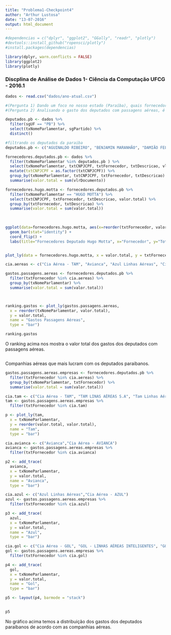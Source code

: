 ```yaml
---
title: "Problema1-Checkpoint4"
author: "Arthur Lustosa"
date: "13-07-2016"
output: html_document
---
```


```r
#dependencias = c("dplyr", "ggplot2", "GGally", "readr", "plotly")
#devtools::install_github("ropensci/plotly")
#install.packages(dependencias)

library(dplyr, warn.conflicts = FALSE)
library(ggplot2)
library(plotly)


```

### Discplina de Análise de Dados 1- Ciência da Computação UFCG - 2016.1

```r
dados <- read.csv("dados/ano-atual.csv")
```


```r
#(Pergunta 1) Dando um foco no nosso estado (Paraíba), quais fornecedores mais se destacam aqui no nosso estado, essas empresas são realmente daqui? Se sim, qual a relação entre nossos deputados e esses fornecedores?
#(Pergunta 2) Analisando o gasto dos deputados com passagens aéreas, é esperado que esses gastos tenha uma correlação com o estado de origem do deputado, isso realmente existe? Existem outliers nesses gastos, se sim, como podemos entendê-los?


```


```r
deputados.pb <- dados %>%
  filter(sgUF == "PB") %>%
  select(txNomeParlamentar, sgPartido) %>%
  distinct()

#filtrando os deputados da paraiba
deputados.pb <- c("AGUINALDO RIBEIRO", "BENJAMIN MARANHÃO", "DAMIÃO FELICIANO", "EFRAIM FILHO", "HUGO MOTTA", "LUIZ COUTO", "MANOEL JUNIOR", "MARCONDES GADELHA", "PEDRO CUNHA LIMA", "RÔMULO GOUVEIA", "VENEZIANO VITAL DO RÊGO", "WELLINGTON ROBERTO", "WILSON FILHO")

fornecedores.deputados.pb <- dados %>%
  filter(txNomeParlamentar %in% deputados.pb ) %>%
  select(txNomeParlamentar, txtCNPJCPF, txtFornecedor, txtDescricao, vlrDocumento) %>%
  mutate(txtCNPJCPF = as.factor(txtCNPJCPF)) %>%
  group_by(txNomeParlamentar, txtCNPJCPF, txtFornecedor, txtDescricao) %>%
  summarise(valor.total = sum(vlrDocumento))

```

```r

fornecedores.hugo.motta <- fornecedores.deputados.pb %>%
  filter(txNomeParlamentar == "HUGO MOTTA") %>%
  select(txtCNPJCPF, txtFornecedor, txtDescricao, valor.total) %>%
  group_by(txtFornecedor, txtDescricao) %>%
  summarise(valor.total = sum(valor.total))
  
  

ggplot(data=fornecedores.hugo.motta, aes(x=reorder(txtFornecedor, valor.total), y=valor.total)) + 
  geom_bar(stat="identity") +
  coord_flip() +
  labs(title="Fornecedores Deputado Hugo Motta", x="Fornecedor", y="Total")


plot_ly(data = fornecedores.hugo.motta, x = valor.total, y = txtFornecedor, mode = "markers", color = txtDescricao)

```

```r
cia.aereas <- c("Cia Aérea - TAM", "Avianca", "Azul Linhas Aéreas", "Cia Aérea - AVIANCA", "Cia Aérea - AZUL","Cia Aérea - GOL", "GOL - LINHAS AÉREAS INTELIGENTES", "GOL - LINHAS AÉREAS S/A", "Cia Aérea - TAM", "TAM LINAS AÉREAS S.A", "Tam Linhas Aéreas")

gastos.passagens.aereas <- fornecedores.deputados.pb %>%
  filter(txtFornecedor %in% cia.aereas) %>%
  group_by(txNomeParlamentar) %>%
  summarise(valor.total = sum(valor.total))



ranking.gastos <- plot_ly(gastos.passagens.aereas,
  x = reorder(txNomeParlamentar, valor.total),
  y = valor.total,
  name = "Gastos Passagens Aéreas",
  type = "bar")

ranking.gastos

```
O ranking acima nos mostra o valor total dos gastos dos deputados com passagens aéreas.


```r

```
Companhias aéreas que mais lucram com os deputados paraibanos.

```r

gastos.passagens.aereas.empresas <- fornecedores.deputados.pb %>%
  filter(txtFornecedor %in% cia.aereas) %>%
  group_by(txNomeParlamentar, txtFornecedor) %>%
  summarise(valor.total = sum(valor.total))

cia.tam <- c("Cia Aérea - TAM", "TAM LINAS AÉREAS S.A", "Tam Linhas Aéreas")
tam <- gastos.passagens.aereas.empresas %>%
  filter(txtFornecedor %in% cia.tam)

p <- plot_ly(tam,
  x = txNomeParlamentar,
  y = reorder(valor.total, valor.total),
  name = "Tam",
  type = "bar")

cia.avianca <- c("Avianca","Cia Aérea - AVIANCA")
avianca <- gastos.passagens.aereas.empresas %>%
  filter(txtFornecedor %in% cia.avianca)

p2 <- add_trace(
  avianca,
  x = txNomeParlamentar,
  y = valor.total,
  name = "Avianca",
  type = "bar")

cia.azul <- c("Azul Linhas Aéreas","Cia Aérea - AZUL")
azul <- gastos.passagens.aereas.empresas %>%
  filter(txtFornecedor %in% cia.azul)

p3 <- add_trace(
  azul,
  x = txNomeParlamentar,
  y = valor.total,
  name = "Azul",
  type = "bar")

cia.gol <- c("Cia Aérea - GOL", "GOL - LINHAS AÉREAS INTELIGENTES", "GOL - LINHAS AÉREAS S/A")
gol <- gastos.passagens.aereas.empresas %>%
  filter(txtFornecedor %in% cia.gol)

p4 <- add_trace(
  gol,
  x = txNomeParlamentar,
  y = valor.total,
  name = "Gol",
  type = "bar")

p5 <- layout(p4, barmode = "stack")
  

p5

```
No gráfico acima temos a distribuição dos gastos dos deputados paraibanos de acordo com as companhias aéreas. 

```r

```
